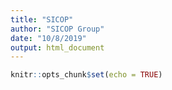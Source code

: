 ```yaml
---
title: "SICOP"
author: "SICOP Group"
date: "10/8/2019"
output: html_document
---
```


```r
knitr::opts_chunk$set(echo = TRUE)
```


